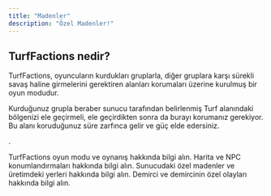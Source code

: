 ```yaml
---
title: "Madenler"
description: "Özel Madenler!"
---
```


## TurfFactions nedir?

TurfFactions, oyuncuların kurdukları gruplarla, diğer gruplara karşı sürekli savaş haline girmelerini gerektiren alanları korumaları üzerine kurulmuş bir oyun modudur.

Kurduğunuz grupla beraber sunucu tarafından belirlenmiş Turf alanındaki bölgenizi ele geçirmeli, ele geçirdikten sonra da burayı korumanız gerekiyor. Bu alanı koruduğunuz süre zarfınca gelir ve güç elde edersiniz.

.

<CardGroup cols={2}>
  <Card title="TurfFactions HK." icon="info" iconType="regular" href="https://wiki.japixel.net/turffactions/turffactions">
    TurfFactions oyun modu ve oynanış hakkında bilgi alın.
  </Card>
  <Card title="Harita HK." icon="earth-europe" href="https://wiki.japixel.net/turffactions/harita">
    Harita ve NPC konumlandırmaları hakkında bilgi alın.
  </Card>
  <Card title="Özel Madenler HK." icon="pickaxe" href="https://wiki.japixel.net/turffactions/madenler">
    Sunucudaki özel madenler ve üretimdeki yerleri hakkında bilgi alın.
  </Card>
  <Card title="Demirci HK." icon="command" href="https://wiki.japixel.net/turffactions/demirci">
    Demirci ve demircinin özel olayları hakkında bilgi alın.
  </Card>
</CardGroup>